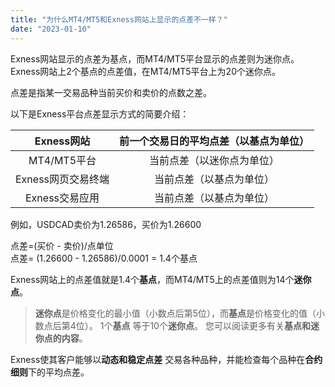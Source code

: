 ```yaml
---
title: "为什么MT4/MT5和Exness网站上显示的点差不一样？"
date: "2023-01-10"
---
```


<Ads></Ads> 

Exness网站显示的点差为基点，而MT4/MT5平台显示的点差则为迷你点。 Exness网站上2个基点的点差值，在MT4/MT5平台上为20个迷你点。

点差是指某一交易品种当前买价和卖价的点数之差。

以下是Exness平台点差显示方式的简要介绍：

| Exness网站     | 前一个交易日的平均点差（以基点为单位） |
|:-----:|:-----:|
| MT4/MT5平台    | 当前点差（以迷你点为单位）       |
| Exness网页交易终端 | 当前点差（以基点为单位）        |
| Exness交易应用   | 当前点差（以基点为单位）        |


例如，USDCAD卖价为1.26586，买价为1.26600

点差=(买价 - 卖价)/点单位  
点差= (1.26600 - 1.26586)/0.0001 = 1.4个基点

Exness网站上的点差值就是1.4个**基点**，而MT4/MT5上的点差值则为14个**迷你点**。

> **迷你点**是价格变化的最小值（小数点后第5位），而**基点**是价格变化的值（小数点后第4位）。 1个**基点** 等于10个**迷你点**。 您可以阅读更多有关**基点和迷你点的内容**。

Exness使其客户能够以**动态和稳定点差** 交易各种品种，并能检查每个品种在**合约细则**下的平均点差。
